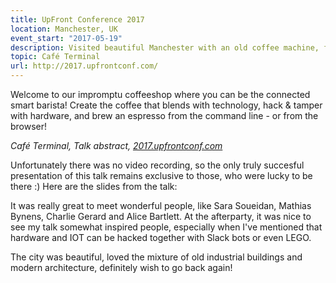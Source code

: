 ```yaml
---
title: UpFront Conference 2017
location: Manchester, UK
event_start: "2017-05-19"
description: Visited beautiful Manchester with an old coffee machine, for a lovely conference with great people
topic: Café Terminal
url: http://2017.upfrontconf.com/
---
```



<Intro>

  Welcome to our impromptu coffeeshop where you can be the connected smart barista! Create the coffee that blends with technology, hack & tamper with hardware, and brew an espresso from the command line - or from the browser!

  _Café Terminal, Talk abstract, [2017.upfrontconf.com](http://2017.upfrontconf.com/)_

</Intro>

Unfortunately there was no video recording, so the only truly succesful presentation of this talk remains exclusive to those, who were lucky to be there :) Here are the slides from the talk:

<SlideShare src="//www.slideshare.net/slideshow/embed_code/key/vDWFRzp0lgeLZi" />

It was really great to meet wonderful people, like Sara Soueidan, Mathias Bynens, Charlie Gerard and Alice Bartlett. At the afterparty, it was nice to see my talk somewhat inspired people, especially when I've mentioned that hardware and IOT can be hacked together with Slack bots or even LEGO.

The city was beautiful, loved the mixture of old industrial buildings and modern architecture, definitely wish to go back again!

<!--  Here's a quick impression of my one-day walk around the inner city on Instagram: -->

<!-- {% instagram_gallery 'BUZO7zPgxvc' 'BUXhgzvAxn4' 'BUUW2hmA2kd' 'BUO0LNZgBN3' 'BUP_um-gXhs' %} -->




